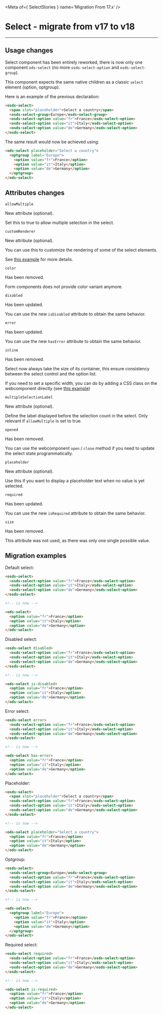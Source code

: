 
<Meta of={ SelectStories } name='Migration From 17.x' />

# Select - migrate from v17 to v18
----

## Usage changes

Select component has been entirely reworked, there is now only one component `ods-select`
(no more `osds-select-option` and `osds-select-group`).

This component expects the same native children as a classic `select` element (option, optgroup).

Here is an example of the previous declaration:

```html
<osds-select>
  <span slot="placeholder">Select a country</span>
  <osds-select-group>Europe</osds-select-group>
  <osds-select-option value="fr">France</osds-select-option>
  <osds-select-option value="it">Italy</osds-select-option>
  <osds-select-option value="de">Germany</osds-select-option>
</osds-select>
```

The same result would now be achieved using:

```html
<ods-select placeholder="Select a country">
  <optgroup label="Europe">
    <option value="fr">France</option>
    <option value="it">Italy</option>
    <option value="de">Germany</option>
  </optgroup>
</ods-select>
```

## Attributes changes

`allowMultiple` <ods-badge size="sm" color="success" label="New"></ods-badge>

New attribute (optional).

Set this to true to allow multiple selection in the select.

`customRenderer` <ods-badge size="sm" color="success" label="New"></ods-badge>

New attribute (optional).

You can use this to customize the rendering of some of the select elements.

See [this example](?path=/docs/ods-components-form-elements-select--documentation#custom-renderer) for more details.

`color ` <ods-badge size="sm" color="critical" label="Removed"></ods-badge>

Has been removed.

Form components does not provide color variant anymore.

`disabled` <ods-badge size="sm" label="Updated"></ods-badge>

Has been updated.

You can use the new `isDisabled` attribute to obtain the same behavior.

`error` <ods-badge size="sm" label="Updated"></ods-badge>

Has been updated.

You can use the new `hasError` attribute to obtain the same behavior.

`inline` <ods-badge size="sm" color="critical" label="Removed"></ods-badge>

Has been removed.

Select now always take the size of its container, this ensure consistency between the select control and the option list.

If you need to set a specific width, you can do by adding a CSS class on the webcomponent directly (see [this example](?path=/docs/ods-components-form-elements-select--documentation#style-customization))

`multipleSelectionLabel` <ods-badge size="sm" color="success" label="New"></ods-badge>

New attribute (optional).

Define the label displayed before the selection count in the select.
Only relevant if `allowMultiple` is set to true.

`opened ` <ods-badge size="sm" color="critical" label="Removed"></ods-badge>

Has been removed.

You can use the webcomponent `open` / `close` method if you need to update the select state programmatically.

`placeholder` <ods-badge size="sm" color="success" label="New"></ods-badge>

New attribute (optional).

Use this if you want to display a placeholder text when no value is yet selected.

`required` <ods-badge size="sm" label="Updated"></ods-badge>

Has been updated.

You can use the new `isRequired` attribute to obtain the same behavior.

`size` <ods-badge size="sm" color="critical" label="Removed"></ods-badge>

Has been removed.

This attribute was not used, as there was only one single possible value.

## Migration examples

Default select:
```html
<osds-select>
  <osds-select-option value="fr">France</osds-select-option>
  <osds-select-option value="it">Italy</osds-select-option>
  <osds-select-option value="de">Germany</osds-select-option>
</osds-select>

<!-- is now -->

<ods-select>
  <option value="fr">France</option>
  <option value="it">Italy</option>
  <option value="de">Germany</option>
</ods-select>
```

Disabled select:
```html
<osds-select disabled>
  <osds-select-option value="fr">France</osds-select-option>
  <osds-select-option value="it">Italy</osds-select-option>
  <osds-select-option value="de">Germany</osds-select-option>
</osds-select>

<!-- is now -->

<ods-select is-disabled>
  <option value="fr">France</option>
  <option value="it">Italy</option>
  <option value="de">Germany</option>
</ods-select>
```

Error select:
```html
<osds-select error>
  <osds-select-option value="fr">France</osds-select-option>
  <osds-select-option value="it">Italy</osds-select-option>
  <osds-select-option value="de">Germany</osds-select-option>
</osds-select>

<!-- is now -->

<ods-select has-error>
  <option value="fr">France</option>
  <option value="it">Italy</option>
  <option value="de">Germany</option>
</ods-select>
```

Placeholder:
```html
<osds-select>
  <span slot="placeholder">Select a country</span>
  <osds-select-option value="fr">France</osds-select-option>
  <osds-select-option value="it">Italy</osds-select-option>
  <osds-select-option value="de">Germany</osds-select-option>
</osds-select>

<!-- is now -->

<ods-select placeholder="Select a country">
  <option value="fr">France</option>
  <option value="it">Italy</option>
  <option value="de">Germany</option>
</ods-select>
```

Optgroup:
```html
<osds-select>
  <osds-select-group>Europe</osds-select-group>
  <osds-select-option value="fr">France</osds-select-option>
  <osds-select-option value="it">Italy</osds-select-option>
  <osds-select-option value="de">Germany</osds-select-option>
</osds-select>

<!-- is now -->

<ods-select>
  <optgroup label="Europe">
    <option value="fr">France</option>
    <option value="it">Italy</option>
    <option value="de">Germany</option>
  </optgroup>
</ods-select>
```

Required select:
```html
<osds-select required>
  <osds-select-option value="fr">France</osds-select-option>
  <osds-select-option value="it">Italy</osds-select-option>
  <osds-select-option value="de">Germany</osds-select-option>
</osds-select>

<!-- is now -->

<ods-select is-required>
  <option value="fr">France</option>
  <option value="it">Italy</option>
  <option value="de">Germany</option>
</ods-select>
```
